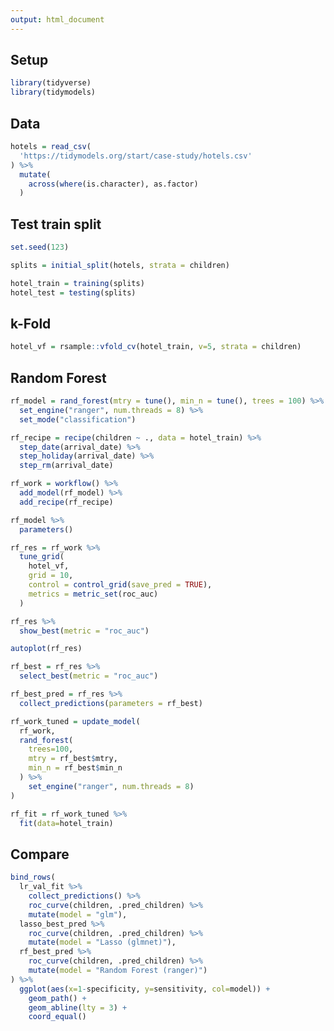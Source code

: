```yaml
---
output: html_document
---
```


## Setup

```r
library(tidyverse)
library(tidymodels)
```

## Data

```r
hotels = read_csv(
  'https://tidymodels.org/start/case-study/hotels.csv'
) %>%
  mutate(
    across(where(is.character), as.factor)
  )
```

## Test train split

```r
set.seed(123)

splits = initial_split(hotels, strata = children)

hotel_train = training(splits)
hotel_test = testing(splits)
```


## k-Fold

```r
hotel_vf = rsample::vfold_cv(hotel_train, v=5, strata = children)
```

## Random Forest

```r
rf_model = rand_forest(mtry = tune(), min_n = tune(), trees = 100) %>% 
  set_engine("ranger", num.threads = 8) %>% 
  set_mode("classification")

rf_recipe = recipe(children ~ ., data = hotel_train) %>% 
  step_date(arrival_date) %>% 
  step_holiday(arrival_date) %>% 
  step_rm(arrival_date)

rf_work = workflow() %>% 
  add_model(rf_model) %>% 
  add_recipe(rf_recipe)

rf_model %>%
  parameters()

rf_res = rf_work %>% 
  tune_grid(
    hotel_vf,
    grid = 10,
    control = control_grid(save_pred = TRUE),
    metrics = metric_set(roc_auc)
  )
```

```r
rf_res %>% 
  show_best(metric = "roc_auc")

autoplot(rf_res)
```

```r
rf_best = rf_res %>%
  select_best(metric = "roc_auc")

rf_best_pred = rf_res %>%
  collect_predictions(parameters = rf_best)
```

```r
rf_work_tuned = update_model(
  rf_work, 
  rand_forest(
    trees=100,
    mtry = rf_best$mtry, 
    min_n = rf_best$min_n
  ) %>%
    set_engine("ranger", num.threads = 8)
)

rf_fit = rf_work_tuned %>%
  fit(data=hotel_train)
```


## Compare

```r

bind_rows(
  lr_val_fit %>%
    collect_predictions() %>%
    roc_curve(children, .pred_children) %>% 
    mutate(model = "glm"),
  lasso_best_pred %>%
    roc_curve(children, .pred_children) %>%
    mutate(model = "Lasso (glmnet)"),
  rf_best_pred %>% 
    roc_curve(children, .pred_children) %>%
    mutate(model = "Random Forest (ranger)")
) %>%
  ggplot(aes(x=1-specificity, y=sensitivity, col=model)) +
    geom_path() + 
    geom_abline(lty = 3) +
    coord_equal()
```
